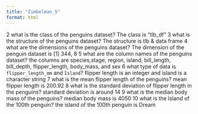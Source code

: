 ```yaml
---
title: "Zimbelman_5"
format: html
---
```

2 what is the class of the penguins dataset?
    The class is "tlb_df"
3 what is the structure of the penguins dataset?
      The structure is tlb & data frame 
4 what are the dimensions of the penguins dataset?
    The dimension of the penguin dataset is [1] 344, 8 
5  what are the column names of the penguins dataset?
        the columns are species,stage, region,  island, bill_length,               bill_depth, flipper_length, body_mass, and sex 
6 what type of data is `flipper_length_mm` and `Island`?
        flipper length is an integer and island is a character string 
7 what is the mean flipper length of the penguins?
        mean flipper length  is 200.92
8 what is the standard deviation of flipper length in the penguins?
        standard deviation is around 14 
9 what is the median body mass of the penguins?
        median body mass is 4050 
10 what is the Island of the 100th penguin?
        the island of the 100th penguin is Dream
